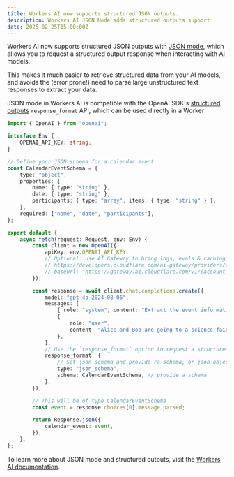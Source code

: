 ```yaml
---
title: Workers AI now supports structured JSON outputs.
description: Workers AI JSON Mode adds structured outputs support
date: 2025-02-25T15:00:00Z
---
```



Workers AI now supports structured JSON outputs with [JSON mode](/workers-ai/features/json-mode/), which allows you to request a structured output response when interacting with AI models.

This makes it much easier to retrieve structured data from your AI models, and avoids the (error prone!) need to parse large unstructured text responses to extract your data.

JSON mode in Workers AI is compatible with the OpenAI SDK's [structured outputs](https://platform.openai.com/docs/guides/structured-outputs) `response_format` API, which can be used directly in a Worker:

<TypeScriptExample>

```ts
import { OpenAI } from "openai";

interface Env {
	OPENAI_API_KEY: string;
}

// Define your JSON schema for a calendar event
const CalendarEventSchema = {
	type: "object",
	properties: {
		name: { type: "string" },
		date: { type: "string" },
		participants: { type: "array", items: { type: "string" } },
	},
	required: ["name", "date", "participants"],
};

export default {
	async fetch(request: Request, env: Env) {
		const client = new OpenAI({
			apiKey: env.OPENAI_API_KEY,
			// Optional: use AI Gateway to bring logs, evals & caching to your AI requests
			// https://developers.cloudflare.com/ai-gateway/providers/openai/
			// baseUrl: "https://gateway.ai.cloudflare.com/v1/{account_id}/{gateway_id}/openai"
		});

		const response = await client.chat.completions.create({
			model: "gpt-4o-2024-08-06",
			messages: [
				{ role: "system", content: "Extract the event information." },
				{
					role: "user",
					content: "Alice and Bob are going to a science fair on Friday.",
				},
			],
			// Use the `response_format` option to request a structured JSON output
			response_format: {
				// Set json_schema and provide ra schema, or json_object and parse it yourself
				type: "json_schema",
				schema: CalendarEventSchema, // provide a schema
			},
		});

		// This will be of type CalendarEventSchema
		const event = response.choices[0].message.parsed;

		return Response.json({
			calendar_event: event,
		});
	},
};
```

</TypeScriptExample>

To learn more about JSON mode and structured outputs, visit the [Workers AI documentation](/workers-ai/features/json-mode/).
